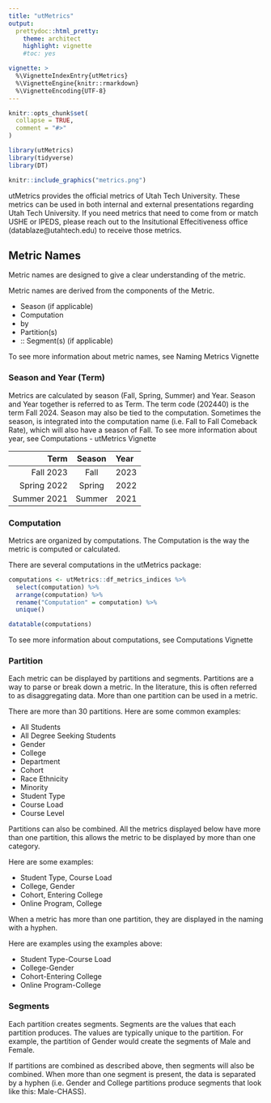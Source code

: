 ```yaml
---
title: "utMetrics"
output: 
  prettydoc::html_pretty:
    theme: architect
    highlight: vignette
    #toc: yes

vignette: >
  %\VignetteIndexEntry{utMetrics}
  %\VignetteEngine{knitr::rmarkdown}
  %\VignetteEncoding{UTF-8}
---
```


```r
knitr::opts_chunk$set(
  collapse = TRUE,
  comment = "#>"
)
```

```r
library(utMetrics)
library(tidyverse)
library(DT)
```

```r
knitr::include_graphics("metrics.png")
```

utMetrics provides the official metrics of Utah Tech University. These metrics can be used in both internal and external presentations regarding Utah Tech University. If you need metrics that need to come from or match USHE or IPEDS, please reach out to the Insitutional Effecitiveness office (datablaze@utahtech.edu) to receive those metrics.

## Metric Names

Metric names are designed to give a clear understanding of the metric.

Metric names are derived from the components of the Metric.

- Season (if applicable)
- Computation
- by
- Partition(s)
- :: Segment(s) (if applicable)

To see more information about metric names, see Naming Metrics Vignette

### Season and Year (Term)

Metrics are calculated by season (Fall, Spring, Summer) and Year. Season and Year together is referred to as Term. The term code (202440) is the term Fall 2024. Season may also be tied to the computation. Sometimes the season, is integrated into the computation name (i.e. Fall to Fall Comeback Rate), which will also have a season of Fall. To see more information about year, see Computations - utMetrics Vignette 

| Term | Season | Year |
| -------: | :------: | :------ |
| Fall 2023 | Fall | 2023 |
| Spring 2022 | Spring | 2022 |
| Summer 2021 | Summer | 2021 |

### Computation

Metrics are organized by computations. The Computation is the way the metric is computed or calculated.

There are several computations in the utMetrics package:

```r
computations <- utMetrics::df_metrics_indices %>%
  select(computation) %>%
  arrange(computation) %>% 
  rename("Computation" = computation) %>% 
  unique()

datatable(computations)
```
  
To see more information about computations, see Computations Vignette
  
### Partition

Each metric can be displayed by partitions and segments. Partitions are a way to parse or break down a metric. In the literature, this is often referred to as disaggregating data. More than one partition can be used in a metric.

There are more than 30 partitions. Here are some common examples:

- All Students
- All Degree Seeking Students
- Gender
- College
- Department
- Cohort
- Race Ethnicity
- Minority
- Student Type
- Course Load
- Course Level

Partitions can also be combined. All the metrics displayed below have more than one partition, this allows the metric to be displayed by more than one category.

Here are some examples:

- Student Type, Course Load
- College, Gender
- Cohort, Entering College
- Online Program, College

When a metric has more than one partition, they are displayed in the naming with a hyphen. 

Here are examples using the examples above:

- Student Type-Course Load
- College-Gender
- Cohort-Entering College
- Online Program-College

### Segments
Each partition creates segments. Segments are the values that each partition produces. The values are typically unique to the partition. For example, the partition of Gender would create the segments of Male and Female.

If partitions are combined as described above, then segments will also be combined. When more than one segment is present, the data is separated by a hyphen (i.e. Gender and College partitions produce segments that look like this: Male-CHASS).

